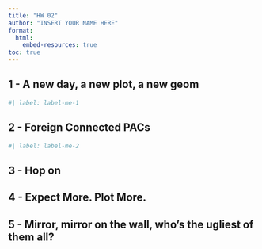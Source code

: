 ```yaml
---
title: "HW 02"
author: "INSERT YOUR NAME HERE"
format: 
  html:
    embed-resources: true
toc: true
---
```


## 1 - A new day, a new plot, a new geom

```r
#| label: label-me-1

```

## 2 - Foreign Connected PACs

```r
#| label: label-me-2

```

## 3 - Hop on


## 4 - Expect More. Plot More.


## 5 - Mirror, mirror on the wall, who’s the ugliest of them all?
